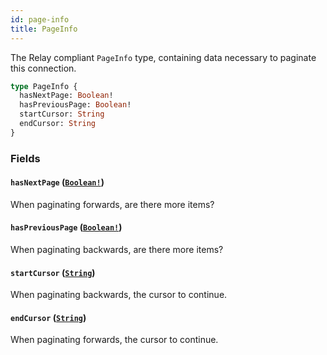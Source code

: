 ```yaml
---
id: page-info
title: PageInfo
---
```


The Relay compliant `PageInfo` type, containing data necessary to paginate this connection.

```graphql
type PageInfo {
  hasNextPage: Boolean!
  hasPreviousPage: Boolean!
  startCursor: String
  endCursor: String
}
```

### Fields

#### `hasNextPage` ([`Boolean!`](/docs/developer/api-reference/scalars/boolean))

When paginating forwards, are there more items?

#### `hasPreviousPage` ([`Boolean!`](/docs/developer/api-reference/scalars/boolean))

When paginating backwards, are there more items?

#### `startCursor` ([`String`](/docs/developer/api-reference/scalars/string))

When paginating backwards, the cursor to continue.

#### `endCursor` ([`String`](/docs/developer/api-reference/scalars/string))

When paginating forwards, the cursor to continue.
